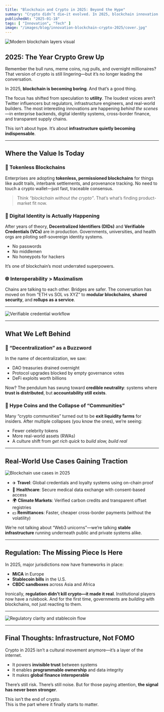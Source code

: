```yaml
---
title: "Blockchain and Crypto in 2025: Beyond the Hype"
summary: "Crypto didn’t die—it evolved. In 2025, blockchain innovation is less about moonshots and more about infrastructure, trust, and quiet transformation. Here's what really matters now."
publishedAt: "2025-01-18"
tags: [ "Innovation", "Tech" ]
image: "/images/blog/innovation-blockchain-crypto-2025/cover.jpg"
---
```


![Modern blockchain layers visual](/images/blog/innovation-blockchain-crypto-2025/1.webp)

## 2025: The Year Crypto Grew Up

Remember the bull runs, meme coins, rug pulls, and overnight millionaires? That version of crypto is still lingering—but it’s no longer leading the conversation.

In 2025, **blockchain is becoming boring**. And that’s a good thing.

The focus has shifted from speculation to **utility**. The loudest voices aren’t Twitter influencers but regulators, infrastructure engineers, and real-world builders. The most interesting innovations are happening *behind the scenes*—in enterprise backends, digital identity systems, cross-border finance, and transparent supply chains.

This isn’t about hype. It’s about **infrastructure quietly becoming indispensable**.

---

## Where the Value Is Today

### 🔄 Tokenless Blockchains

Enterprises are adopting **tokenless, permissioned blockchains** for things like audit trails, interbank settlements, and provenance tracking. No need to touch a crypto wallet—just fast, traceable consensus.

> Think *“blockchain without the crypto”*. That’s what’s finding product-market fit now.

### 🪪 Digital Identity is Actually Happening

After years of theory, **Decentralized Identifiers (DIDs)** and **Verifiable Credentials (VCs)** are in production. Governments, universities, and health orgs are piloting self-sovereign identity systems.

- No passwords
- No middlemen
- No honeypots for hackers

It’s one of blockchain’s most underrated superpowers.

### 🌐 Interoperability > Maximalism

Chains are talking to each other. Bridges are safer. The conversation has moved on from “ETH vs SOL vs XYZ” to **modular blockchains**, **shared security**, and **rollups as a service**.

---

![Verifiable credential workflow](/images/blog/innovation-blockchain-crypto-2025/2.png)

---

## What We Left Behind

### 🚫 “Decentralization” as a Buzzword

In the name of decentralization, we saw:

- DAO treasuries drained overnight
- Protocol upgrades blocked by empty governance votes
- DeFi exploits worth billions

Now? The pendulum has swung toward **credible neutrality**: systems where **trust is distributed**, but **accountability still exists**.

### 🧻 Hype Coins and the Collapse of “Communities”

Many “crypto communities” turned out to be **exit liquidity farms** for insiders. After multiple collapses (you know the ones), we’re seeing:

- Fewer celebrity tokens
- More real-world assets (RWAs)
- A culture shift from *get rich quick* to *build slow, build real*

---

## Real-World Use Cases Gaining Traction

![Blockchain use cases in 2025](/images/blog/innovation-blockchain-crypto-2025/3.avif)

- ✈️ **Travel**: Global credentials and loyalty systems using on-chain proof
- 🏥 **Healthcare**: Secure medical data exchange with consent-based access
- 🌍 **Climate Markets**: Verified carbon credits and transparent offset registries
- 💵 **Remittances**: Faster, cheaper cross-border payments (without the volatility)

We’re not talking about “Web3 unicorns”—we’re talking **stable infrastructure** running underneath public and private systems alike.

---

## Regulation: The Missing Piece Is Here

In 2025, major jurisdictions now have frameworks in place:

- **MiCA** in Europe
- **Stablecoin bills** in the U.S.
- **CBDC sandboxes** across Asia and Africa

Ironically, **regulation didn’t kill crypto—it made it real**. Institutional players now have a rulebook. And for the first time, governments are *building* with blockchains, not just reacting to them.

---

![Regulatory clarity and stablecoin flow](/images/blog/innovation-blockchain-crypto-2025/4.jpg)

---

## Final Thoughts: Infrastructure, Not FOMO

Crypto in 2025 isn’t a cultural movement anymore—it’s a layer of the internet.

- It powers **invisible trust** between systems
- It enables **programmable ownership** and data integrity
- It makes **global finance interoperable**

There’s still risk. There’s still noise. But for those paying attention, **the signal has never been stronger**.

This isn’t the end of crypto.  
This is the part where it finally starts to matter.